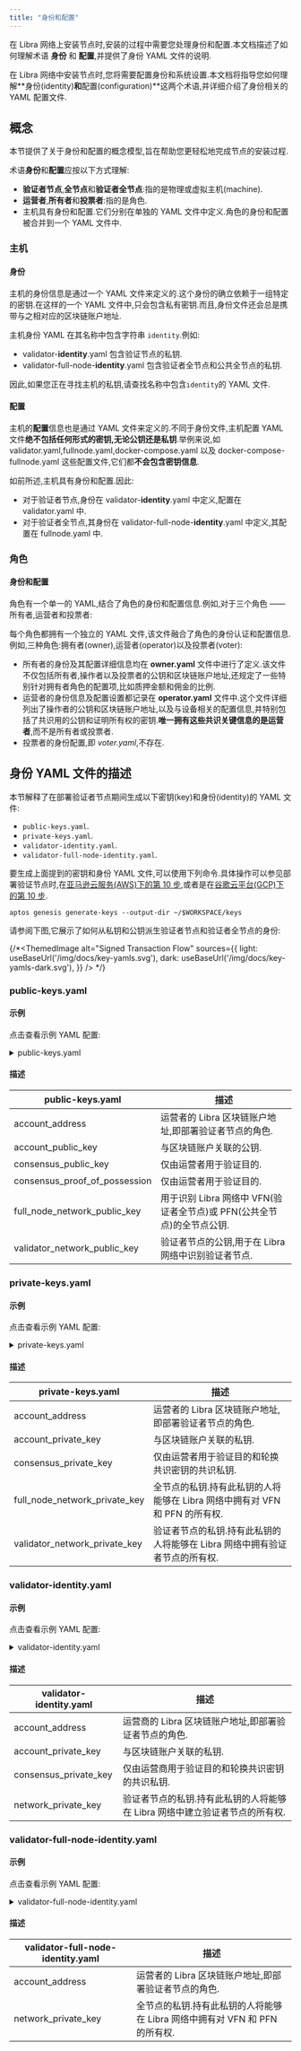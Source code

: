 ```yaml
---
title: "身份和配置"
---
```


在 Libra 网络上安装节点时,安装的过程中需要您处理身份和配置.本文档描述了如何理解术语 **身份** 和 **配置**,并提供了身份 YAML 文件的说明.

在 Libra 网络中安装节点时,您将需要配置身份和系统设置.本文档将指导您如何理解\*\*身份(identity)**和**配置(configuration)\*\*这两个术语,并详细介绍了身份相关的 YAML 配置文件.

## 概念

本节提供了关于身份和配置的概念模型,旨在帮助您更轻松地完成节点的安装过程.

术语**身份**和**配置**应按以下方式理解:

- **验证者节点**,**全节点**和**验证者全节点**:指的是物理或虚拟主机(machine).
- **运营者**,**所有者**和**投票者**:指的是角色.
- 主机具有身份和配置.它们分别在单独的 YAML 文件中定义.角色的身份和配置被合并到一个 YAML 文件中.

### 主机

#### 身份

主机的身份信息是通过一个 YAML 文件来定义的.这个身份的确立依赖于一组特定的密钥.在这样的一个 YAML 文件中,只会包含私有密钥.而且,身份文件还会总是携带与之相对应的区块链账户地址.

主机身份 YAML 在其名称中包含字符串 `identity`.例如:

- validator-**identity**.yaml 包含验证节点的私钥.
- validator-full-node-**identity**.yaml 包含验证者全节点和公共全节点的私钥.

因此,如果您正在寻找主机的私钥,请查找名称中包含`identity`的 YAML 文件.

#### 配置

主机的**配置**信息也是通过 YAML 文件来定义的.不同于身份文件,主机配置 YAML 文件**绝不包括任何形式的密钥,无论公钥还是私钥**.举例来说,如 validator.yaml,fullnode.yaml,docker-compose.yaml 以及 docker-compose-fullnode.yaml 这些配置文件,它们都**不会包含密钥信息**.

如前所述,主机具有身份和配置.因此:

- 对于验证者节点,身份在 validator-**identity**.yaml 中定义,配置在 validator.yaml 中.
- 对于验证者全节点,其身份在 validator-full-node-**identity**.yaml 中定义,其配置在 fullnode.yaml 中.

### 角色

#### 身份和配置

角色有一个单一的 YAML,结合了角色的身份和配置信息.例如,对于三个角色 —— 所有者,运营者和投票者:

每个角色都拥有一个独立的 YAML 文件,该文件融合了角色的身份认证和配置信息.例如,三种角色:拥有者(owner),运营者(operator)以及投票者(voter):

- 所有者的身份及其配置详细信息均在 **owner.yaml** 文件中进行了定义.该文件不仅包括所有者,操作者以及投票者的公钥和区块链账户地址,还规定了一些特别针对拥有者角色的配置项,比如质押金额和佣金的比例.
- 运营者的身份信息及配置设置都记录在 **operator.yaml** 文件中.这个文件详细列出了操作者的公钥和区块链账户地址,以及与设备相关的配置信息,并特别包括了共识用的公钥和证明所有权的密钥.**唯一拥有这些共识关键信息的是运营者**,而不是所有者或投票者.
- 投票者的身份配置,即 _voter.yaml_,不存在.

## 身份 YAML 文件的描述

本节解释了在部署验证者节点期间生成以下密钥(key)和身份(identity)的 YAML 文件:

- `public-keys.yaml`.
- `private-keys.yaml`.
- `validator-identity.yaml`.
- `validator-full-node-identity.yaml`.

要生成上面提到的密钥和身份 YAML 文件,可以使用下列命令.具体操作可以参见部署验证节点时,在[亚马逊云服务(AWS)下的第 10 步](/zh/network/nodes/validator-node/deploy-nodes/using-aws),或者是在[谷歌云平台(GCP)下的第 10 步](/zh/network/nodes/full-node/deployments/using-gcp).

```shellscript filename="Terminal"
aptos genesis generate-keys --output-dir ~/$WORKSPACE/keys
```

请参阅下图,它展示了如何从私钥和公钥派生验证者节点和验证者全节点的身份:

{/*<ThemedImage
  alt="Signed Transaction Flow"
  sources={{
    light: useBaseUrl('/img/docs/key-yamls.svg'),
    dark: useBaseUrl('/img/docs/key-yamls-dark.svg'),
  }}
  /> */}

### public-keys.yaml

#### 示例

点击查看示例 YAML 配置:

<details>
  <summary>public-keys.yaml</summary>

  ```yaml
  ---
  account_address: a5a643aa695fc5f34927386c8d767cddcc0607933f40c89a7ad78de7804965b8
  account_public_key: "0x9ccfc50f334064e1b24455029a5bc1646a2c4dd2b1433de1364470692ba6b99b"
  consensus_public_key: "0xa7e8334381d9f80d33d70da543aea22c87fe9862ab7df5cbef9ee11b5285b89c56e0e7a3a78c1561833b2d6fa4d9d4bf"
  consensus_proof_of_possession: "0xa51dfd1734e581df99c4c637324ee38c3e48e51c61c1e1dd03bd5a84cf1cd5b2fa00e976b9a9ea0e0908f0d53085318c03f24de3ebf86b07ff883effe0142e0d3f24c7c1e36dd198ea4d8eb6f5c5a2f3a188de22720bd1914a9effa6f595de38"
  full_node_network_public_key: "0xa6845691a00d6cfdaa9823c4d12b2b5e13d2ecfdc3049d0f2838c805bfd01633"
  validator_network_public_key: "0x71f2642aeaa6cbfacf75663cf14d2f6e9e1bd890f9bc1c96900fd225cce01836"
  ```
</details>

#### 描述

| public-keys.yaml              | 描述                                            |
| ----------------------------- | --------------------------------------------- |
| account\_address               | 运营者的 Libra 区块链账户地址,即部署验证者节点的角色.               |
| account\_public\_key            | 与区块链账户关联的公钥.                                  |
| consensus\_public\_key          | 仅由运营者用于验证目的.                                  |
| consensus\_proof\_of\_possession | 仅由运营者用于验证目的.                                  |
| full\_node\_network\_public\_key  | 用于识别 Libra 网络中 VFN(验证者全节点)或 PFN(公共全节点)的全节点公钥. |
| validator\_network\_public\_key  | 验证者节点的公钥,用于在 Libra 网络中识别验证者节点.                |

### private-keys.yaml

#### 示例

点击查看示例 YAML 配置:

<details>
  <summary>private-keys.yaml</summary>

  ```yaml
  ---
  account_address: a5a643aa695fc5f34927386c8d767cddcc0607933f40c89a7ad78de7804965b8
  account_private_key: "0x80478d60a52f54a88e7095abf48b1f4294a335b30f1066cd73768b9b789e833f"
  consensus_private_key: "0x4aedda33ef3fd71243eb2a926307d8826c95b9939f88e753d62d9bc577e99916"
  full_node_network_private_key: "0x689c11c6e5405219b5eae1312086c801e3a044946afc74429e5157b46fb65b61"
  validator_network_private_key: "0xa03ec46b24f2f1066d7980dc13b4baf722ba60c367e498e47a657ba0815adb58"
  ```
</details>

#### 描述

| private-keys.yaml             | 描述                                              |
| ----------------------------- | ----------------------------------------------- |
| account\_address               | 运营者的 Libra 区块链账户地址,即部署验证者节点的角色.                 |
| account\_private\_key           | 与区块链账户关联的私钥.                                    |
| consensus\_private\_key         | 仅由运营者用于验证目的和轮换共识密钥的共识私钥.                        |
| full\_node\_network\_private\_key | 全节点的私钥.持有此私钥的人将能够在 Libra 网络中拥有对 VFN 和 PFN 的所有权. |
| validator\_network\_private\_key | 验证者节点的私钥.持有此私钥的人将能够在 Libra 网络中拥有验证者节点的所有权.      |

### validator-identity.yaml

#### 示例

点击查看示例 YAML 配置:

<details>
  <summary>validator-identity.yaml</summary>

  ```yaml
  ---
  account_address: a5a643aa695fc5f34927386c8d767cddcc0607933f40c89a7ad78de7804965b8
  account_private_key: "0x80478d60a52f54a88e7095abf48b1f4294a335b30f1066cd73768b9b789e833f"
  consensus_private_key: "0x4aedda33ef3fd71243eb2a926307d8826c95b9939f88e753d62d9bc577e99916"
  network_private_key: "0xa03ec46b24f2f1066d7980dc13b4baf722ba60c367e498e47a657ba0815adb58"
  ```
</details>

#### 描述

| validator-identity.yaml | 描述                                         |
| ----------------------- | ------------------------------------------ |
| account\_address         | 运营商的 Libra 区块链账户地址,即部署验证者节点的角色.            |
| account\_private\_key     | 与区块链账户关联的私钥.                               |
| consensus\_private\_key   | 仅由运营商用于验证目的和轮换共识密钥的共识私钥.                   |
| network\_private\_key     | 验证者节点的私钥.持有此私钥的人将能够在 Libra 网络中建立验证者节点的所有权. |

### validator-full-node-identity.yaml

#### 示例

点击查看示例 YAML 配置:

<details>
  <summary>validator-full-node-identity.yaml</summary>

  ```yaml
  ---
  account_address: a5a643aa695fc5f34927386c8d767cddcc0607933f40c89a7ad78de7804965b8
  network_private_key: "0x689c11c6e5405219b5eae1312086c801e3a044946afc74429e5157b46fb65b61"
  ```
</details>

#### 描述

| validator-full-node-identity.yaml | 描述                                              |
| --------------------------------- | ----------------------------------------------- |
| account\_address                   | 运营者的 Libra 区块链账户地址,即部署验证者节点的角色.                 |
| network\_private\_key               | 全节点的私钥.持有此私钥的人将能够在 Libra 网络中拥有对 VFN 和 PFN 的所有权. |
